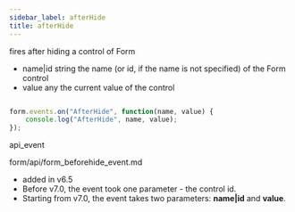 ```yaml
---
sidebar_label: afterHide
title: afterHide
---
```



          


<Short>

fires after hiding a control of Form


</Short>



- name|id		string		the name (or id, if the name is not specified) of the Form control
- value     any         the current value of the control


~~~js

form.events.on("AfterHide", function(name, value) {
    console.log("AfterHide", name, value); 
});


~~~
 api_event

<Descr>




</Descr>


 form/api/form_beforehide_event.md

 
- added in v6.5
- Before v7.0, the event took one parameter - the control id.
- Starting from v7.0, the event takes two parameters: <strong>name|id</strong> and <strong>value</strong>.


